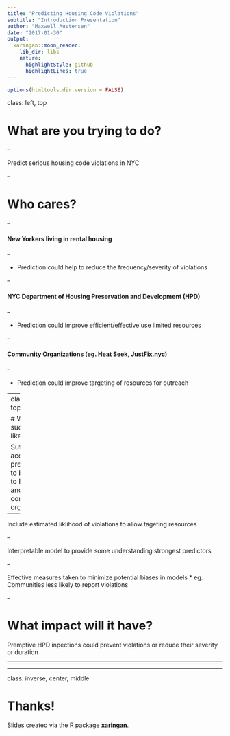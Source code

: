 ```yaml
---
title: "Predicting Housing Code Violations"
subtitle: "Introduction Presentation"
author: "Maxwell Austensen"
date: "2017-01-30"
output:
  xaringan::moon_reader:
    lib_dir: libs
    nature:
      highlightStyle: github
      highlightLines: true
---
```


```r
options(htmltools.dir.version = FALSE)
```

class: left, top

# What are you trying to do?

--

Predict serious housing code violations in NYC

--

# Who cares?

--

#### New Yorkers living in rental housing

--

* Prediction could help to reduce the frequency/severity of violations
  
--

#### NYC Department of Housing Preservation and Development (HPD)

--

* Prediction could improve efficient/effective use limited resources

--

#### Community Organizations (eg. [Heat Seek](http://heatseek.org/), [JustFix.nyc](http://www.justfix.nyc/))

--

* Prediction could improve targeting of resources for outreach

---
class: left, top

# What will success look like?

Sufficently accurate predictions to be helpful to HPD and/or community organizations

--

Include estimated liklihood of violations to allow tageting resources

--

Interpretable model to provide some understanding strongest predictors

--

Effective measures taken to minimize potential biases in models
  * eg. Communities less likely to report violations 

--

# What impact will it have?

Premptive HPD inpections could prevent violations or reduce their severity or duration

---

---
class: inverse, center, middle

# Thanks!

Slides created via the R package [**xaringan**](https://github.com/yihui/xaringan).

